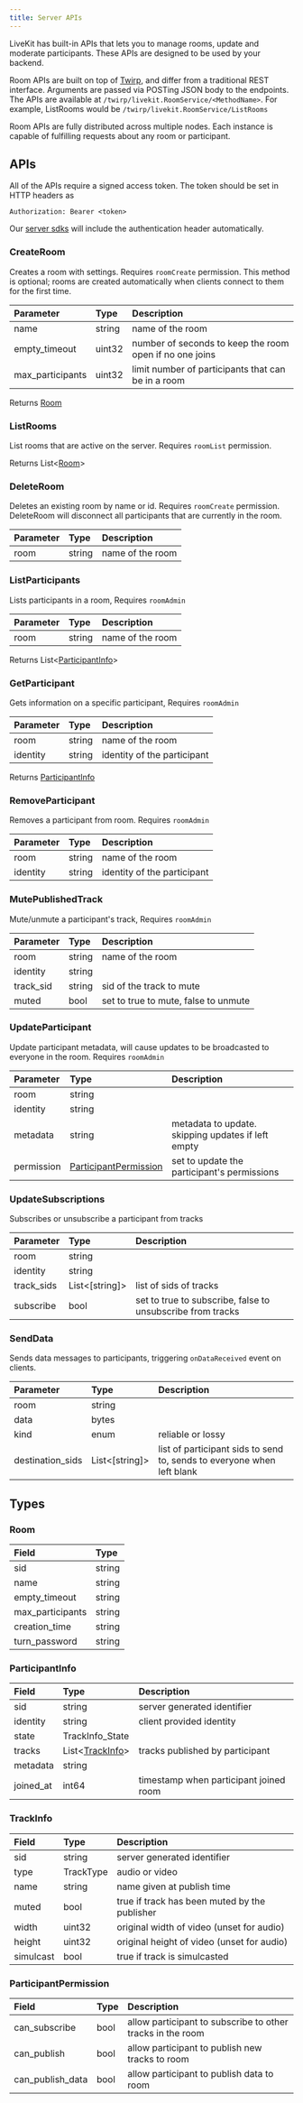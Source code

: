 ```yaml
---
title: Server APIs
---
```


LiveKit has built-in APIs that lets you to manage rooms, update and moderate participants. These APIs are designed to be used by your backend.

Room APIs are built on top of [Twirp](https://twitchtv.github.io/twirp/docs/intro.html), and differ from a traditional REST interface. Arguments are passed via POSTing JSON body to the endpoints. The APIs are available at `/twirp/livekit.RoomService/<MethodName>`. For example, ListRooms would be `/twirp/livekit.RoomService/ListRooms`

Room APIs are fully distributed across multiple nodes. Each instance is capable of fulfilling requests about any room or participant.

## APIs

All of the APIs require a signed access token. The token should be set in HTTP headers as

```
Authorization: Bearer <token>
```

Our [server sdks](../references/server-sdks) will include the authentication header automatically.

### CreateRoom

Creates a room with settings. Requires `roomCreate` permission.
This method is optional; rooms are created automatically when clients connect to them for the first time.

| Parameter        | Type   | Description                                             |
| :--------------- | :----- | :------------------------------------------------------ |
| name             | string | name of the room                                        |
| empty_timeout    | uint32 | number of seconds to keep the room open if no one joins |
| max_participants | uint32 | limit number of participants that can be in a room      |

Returns [Room](#room)

### ListRooms

List rooms that are active on the server. Requires `roomList` permission.

Returns List<[Room](#room)>

### DeleteRoom

Deletes an existing room by name or id. Requires `roomCreate` permission.
DeleteRoom will disconnect all participants that are currently in the room.

| Parameter | Type   | Description      |
| :-------- | :----- | :--------------- |
| room      | string | name of the room |

### ListParticipants

Lists participants in a room, Requires `roomAdmin`

| Parameter | Type   | Description      |
| :-------- | :----- | :--------------- |
| room      | string | name of the room |

Returns List<[ParticipantInfo](#participantinfo)>

### GetParticipant

Gets information on a specific participant, Requires `roomAdmin`

| Parameter | Type   | Description                 |
| :-------- | :----- | :-------------------------- |
| room      | string | name of the room            |
| identity  | string | identity of the participant |

Returns [ParticipantInfo](#participantinfo)

### RemoveParticipant

Removes a participant from room. Requires `roomAdmin`

| Parameter | Type   | Description                 |
| :-------- | :----- | :-------------------------- |
| room      | string | name of the room            |
| identity  | string | identity of the participant |

### MutePublishedTrack

Mute/unmute a participant's track, Requires `roomAdmin`

| Parameter | Type   | Description                          |
| :-------- | :----- | :----------------------------------- |
| room      | string | name of the room                     |
| identity  | string |                                      |
| track_sid | string | sid of the track to mute             |
| muted     | bool   | set to true to mute, false to unmute |

### UpdateParticipant

Update participant metadata, will cause updates to be broadcasted to everyone in the room. Requires `roomAdmin`

| Parameter  | Type                                            | Description                                        |
| :--------- | :---------------------------------------------- | :------------------------------------------------- |
| room       | string                                          |                                                    |
| identity   | string                                          |                                                    |
| metadata   | string                                          | metadata to update. skipping updates if left empty |
| permission | [ParticipantPermission](#participantpermission) | set to update the participant&#39;s permissions    |

### UpdateSubscriptions

Subscribes or unsubscribe a participant from tracks

| Parameter  | Type           | Description                                                |
| :--------- | :------------- | :--------------------------------------------------------- |
| room       | string         |                                                            |
| identity   | string         |                                                            |
| track_sids | List<[string]> | list of sids of tracks                                     |
| subscribe  | bool           | set to true to subscribe, false to unsubscribe from tracks |

### SendData

Sends data messages to participants, triggering `onDataReceived` event on clients.

| Parameter        | Type           | Description                                                            |
| :--------------- | :------------- | :--------------------------------------------------------------------- |
| room             | string         |                                                                        |
| data             | bytes          |                                                                        |
| kind             | enum           | reliable or lossy                                                      |
| destination_sids | List<[string]> | list of participant sids to send to, sends to everyone when left blank |

## Types

### Room

| Field            | Type   |
| :--------------- | :----- |
| sid              | string |
| name             | string |
| empty_timeout    | string |
| max_participants | string |
| creation_time    | string |
| turn_password    | string |

### ParticipantInfo

| Field     | Type                          | Description                            |
| :-------- | :---------------------------- | :------------------------------------- |
| sid       | string                        | server generated identifier            |
| identity  | string                        | client provided identity               |
| state     | TrackInfo_State               |                                        |
| tracks    | List<[TrackInfo](#trackinfo)> | tracks published by participant        |
| metadata  | string                        |                                        |
| joined_at | int64                         | timestamp when participant joined room |

### TrackInfo

| Field     | Type      | Description                                   |
| :-------- | :-------- | :-------------------------------------------- |
| sid       | string    | server generated identifier                   |
| type      | TrackType | audio or video                                |
| name      | string    | name given at publish time                    |
| muted     | bool      | true if track has been muted by the publisher |
| width     | uint32    | original width of video (unset for audio)     |
| height    | uint32    | original height of video (unset for audio)    |
| simulcast | bool      | true if track is simulcasted                  |

### ParticipantPermission

| Field            | Type | Description                                                |
| :--------------- | :--- | :--------------------------------------------------------- |
| can_subscribe    | bool | allow participant to subscribe to other tracks in the room |
| can_publish      | bool | allow participant to publish new tracks to room            |
| can_publish_data | bool | allow participant to publish data to room                  |
